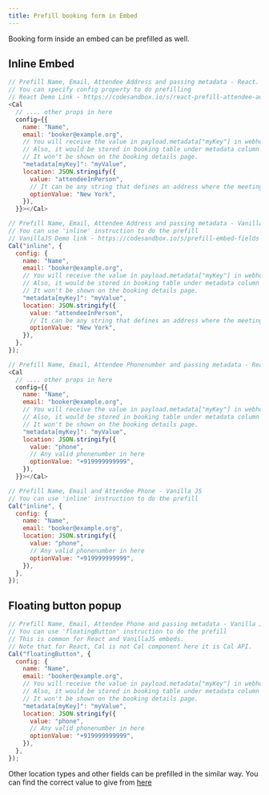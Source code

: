 ```yaml
---
title: Prefill booking form in Embed
---
```


Booking form inside an embed can be prefilled as well.

## Inline Embed

```js
// Prefill Name, Email, Attendee Address and passing metadata - React.
// You can specify config property to do prefilling
// React Demo Link - https://codesandbox.io/s/react-prefill-attendee-address-email-sqhf7r
<Cal
  // .... other props in here
  config={{
    name: "Name",
    email: "booker@example.org",
    // You will receive the value in payload.metadata["myKey"] in webhook.
    // Also, it would be stored in booking table under metadata column
    // It won't be shown on the booking details page.
    "metadata[myKey]": "myValue",
    location: JSON.stringify({
      value: "attendeeInPerson",
      // It can be any string that defines an address where the meeting would occur
      optionValue: "New York",
    }),
  }}></Cal>
```

```js
// Prefill Name, Email, Attendee Address and passing metadata - Vanilla JS
// You can use 'inline' instruction to do the prefill
// VanillaJS Demo link - https://codesandbox.io/s/prefill-embed-fields-vanilla-js-zft44w?file=/index.html
Cal("inline", {
  config: {
    name: "Name",
    email: "booker@example.org",
    // You will receive the value in payload.metadata["myKey"] in webhook.
    // Also, it would be stored in booking table under metadata column
    // It won't be shown on the booking details page.
    "metadata[myKey]": "myValue",
    location: JSON.stringify({
      value: "attendeeInPerson",
      // It can be any string that defines an address where the meeting would occur
      optionValue: "New York",
    }),
  },
});
```

```js
// Prefill Name, Email, Attendee Phonenumber and passing metadata - React
<Cal
  // .... other props in here
  config={{
    name: "Name",
    email: "booker@example.org",
    // You will receive the value in payload.metadata["myKey"] in webhook.
    // Also, it would be stored in booking table under metadata column
    // It won't be shown on the booking details page.
    "metadata[myKey]": "myValue",
    location: JSON.stringify({
      value: "phone",
      // Any valid phonenumber in here
      optionValue: "+919999999999",
    }),
  }}></Cal>
```

```js
// Prefill Name, Email and Attendee Phone - Vanilla JS
// You can use 'inline' instruction to do the prefill
Cal("inline", {
  config: {
    name: "Name",
    email: "booker@example.org",
    location: JSON.stringify({
      value: "phone",
      // Any valid phonenumber in here
      optionValue: "+919999999999",
    }),
  },
});
```

## Floating button popup

```js
// Prefill Name, Email, Attendee Phone and passing metadata - Vanilla JS
// You can use 'floatingButton' instruction to do the prefill
// This is common for React and VanillaJS embeds.
// Note that for React, Cal is not Cal component here it is Cal API.
Cal("floatingButton", {
  config: {
    name: "Name",
    email: "booker@example.org",
    // You will receive the value in payload.metadata["myKey"] in webhook.
    // Also, it would be stored in booking table under metadata column
    // It won't be shown on the booking details page.
    "metadata[myKey]": "myValue",
    location: JSON.stringify({
      value: "phone",
      // Any valid phonenumber in here
      optionValue: "+919999999999",
    }),
  },
});
```

Other location types and other fields can be prefilled in the similar way. You can find the correct value to give from [here](https://cal.com/docs/core-features/bookings/prefill-fields#fields-with-multiple-values)
